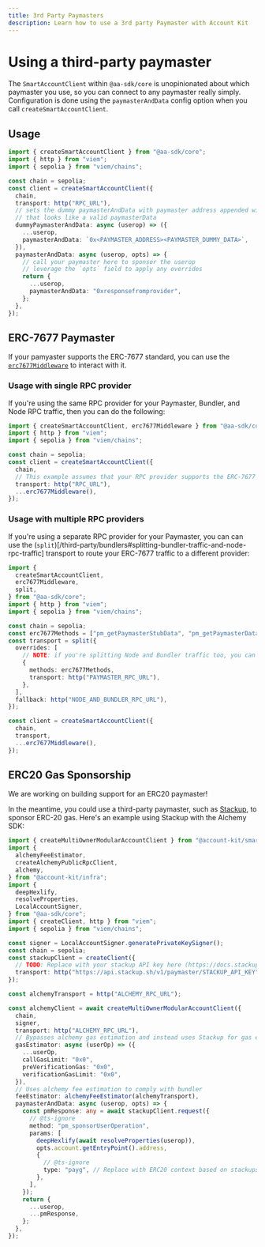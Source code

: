 ```yaml
---
title: 3rd Party Paymasters
description: Learn how to use a 3rd party Paymaster with Account Kit
---
```


# Using a third-party paymaster

The `SmartAccountClient` within `@aa-sdk/core` is unopinionated about which paymaster you use, so you can connect to any paymaster really simply. Configuration is done using the `paymasterAndData` config option when you call `createSmartAccountClient`.

## Usage

```ts twoslash
import { createSmartAccountClient } from "@aa-sdk/core";
import { http } from "viem";
import { sepolia } from "viem/chains";

const chain = sepolia;
const client = createSmartAccountClient({
  chain,
  transport: http("RPC_URL"),
  // sets the dummy paymasterAndData with paymaster address appended with some dummy paymasterData
  // that looks like a valid paymasterData
  dummyPaymasterAndData: async (userop) => ({
    ...userop,
    paymasterAndData: `0x<PAYMASTER_ADDRESS><PAYMASTER_DUMMY_DATA>`,
  }),
  paymasterAndData: async (userop, opts) => {
    // call your paymaster here to sponsor the userop
    // leverage the `opts` field to apply any overrides
    return {
      ...userop,
      paymasterAndData: "0xresponsefromprovider",
    };
  },
});
```

## ERC-7677 Paymaster

If your pamyaster supports the ERC-7677 standard, you can use the [`erc7677Middleware`](/reference/aa-sdk/core/functions/erc7677Middleware) to interact with it.

### Usage with single RPC provider

If you're using the same RPC provider for your Paymaster, Bundler, and Node RPC traffic, then you can do the following:

```ts twoslash
import { createSmartAccountClient, erc7677Middleware } from "@aa-sdk/core";
import { http } from "viem";
import { sepolia } from "viem/chains";

const chain = sepolia;
const client = createSmartAccountClient({
  chain,
  // This example assumes that your RPC provider supports the ERC-7677 methods
  transport: http("RPC_URL"),
  ...erc7677Middleware(),
});
```

### Usage with multiple RPC providers

If you're using a separate RPC provider for your Paymaster, you can can use the (`split`)[/third-party/bundlers#splitting-bundler-traffic-and-node-rpc-traffic] transport to route your ERC-7677 traffic to a different provider:

```ts twoslash
import {
  createSmartAccountClient,
  erc7677Middleware,
  split,
} from "@aa-sdk/core";
import { http } from "viem";
import { sepolia } from "viem/chains";

const chain = sepolia;
const erc7677Methods = ["pm_getPaymasterStubData", "pm_getPaymasterData"];
const transport = split({
  overrides: [
    // NOTE: if you're splitting Node and Bundler traffic too, you can add the bundler config to this array
    {
      methods: erc7677Methods,
      transport: http("PAYMASTER_RPC_URL"),
    },
  ],
  fallback: http("NODE_AND_BUNDLER_RPC_URL"),
});

const client = createSmartAccountClient({
  chain,
  transport,
  ...erc7677Middleware(),
});
```

## ERC20 Gas Sponsorship

We are working on building support for an ERC20 paymaster!

In the meantime, you could use a third-party paymaster, such as [Stackup](https://docs.stackup.sh/docs/paymaster-api), to sponsor ERC-20 gas. Here's an example using Stackup with the Alchemy SDK:

```ts twoslash
import { createMultiOwnerModularAccountClient } from "@account-kit/smart-contracts";
import {
  alchemyFeeEstimator,
  createAlchemyPublicRpcClient,
  alchemy,
} from "@account-kit/infra";
import {
  deepHexlify,
  resolveProperties,
  LocalAccountSigner,
} from "@aa-sdk/core";
import { createClient, http } from "viem";
import { sepolia } from "viem/chains";

const signer = LocalAccountSigner.generatePrivateKeySigner();
const chain = sepolia;
const stackupClient = createClient({
  // TODO: Replace with your stackup API key here (https://docs.stackup.sh/docs/paymaster-api)
  transport: http("https://api.stackup.sh/v1/paymaster/STACKUP_API_KEY"),
});

const alchemyTransport = http("ALCHEMY_RPC_URL");

const alchemyClient = await createMultiOwnerModularAccountClient({
  chain,
  signer,
  transport: http("ALCHEMY_RPC_URL"),
  // Bypasses alchemy gas estimation and instead uses Stackup for gas estimation
  gasEstimator: async (userOp) => ({
    ...userOp,
    callGasLimit: "0x0",
    preVerificationGas: "0x0",
    verificationGasLimit: "0x0",
  }),
  // Uses alchemy fee estimation to comply with bundler
  feeEstimator: alchemyFeeEstimator(alchemyTransport),
  paymasterAndData: async (userop, opts) => {
    const pmResponse: any = await stackupClient.request({
      // @ts-ignore
      method: "pm_sponsorUserOperation",
      params: [
        deepHexlify(await resolveProperties(userop)),
        opts.account.getEntryPoint().address,
        {
          // @ts-ignore
          type: "payg", // Replace with ERC20 context based on stackups documentation
        },
      ],
    });
    return {
      ...userop,
      ...pmResponse,
    };
  },
});
```
